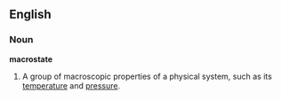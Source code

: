 ==English==
{{wikipedia|Microstate (statistical mechanics)}}
===Noun===
'''macrostate'''

# {{physics}} A group of macroscopic properties of a physical system, such as its [[temperature]] and [[pressure]].